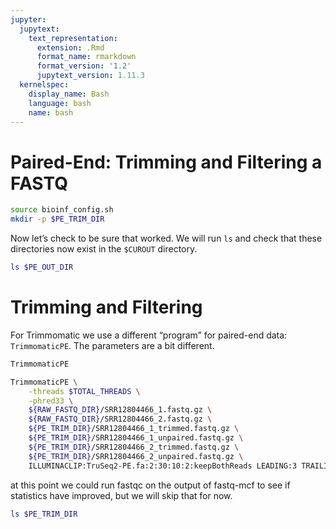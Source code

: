 ```yaml
---
jupyter:
  jupytext:
    text_representation:
      extension: .Rmd
      format_name: rmarkdown
      format_version: '1.2'
      jupytext_version: 1.11.3
  kernelspec:
    display_name: Bash
    language: bash
    name: bash
---
```


# Paired-End: Trimming and Filtering a FASTQ


```bash
source bioinf_config.sh
mkdir -p $PE_TRIM_DIR
```

Now let's check to be sure that worked.  We will run `ls` and check that these directories now exist in the `$CUROUT` directory.

```bash
ls $PE_OUT_DIR
```

# Trimming and Filtering
For Trimmomatic we use a different "program" for paired-end data: `TrimmomaticPE`. The parameters are a bit different. 


```bash
TrimmomaticPE
```

```bash
TrimmomaticPE \
    -threads $TOTAL_THREADS \
    -phred33 \
    ${RAW_FASTQ_DIR}/SRR12804466_1.fastq.gz \
    ${RAW_FASTQ_DIR}/SRR12804466_2.fastq.gz \
    ${PE_TRIM_DIR}/SRR12804466_1_trimmed.fastq.gz \
    ${PE_TRIM_DIR}/SRR12804466_1_unpaired.fastq.gz \
    ${PE_TRIM_DIR}/SRR12804466_2_trimmed.fastq.gz \
    ${PE_TRIM_DIR}/SRR12804466_2_unpaired.fastq.gz \
    ILLUMINACLIP:TruSeq2-PE.fa:2:30:10:2:keepBothReads LEADING:3 TRAILING:3 MINLEN:36
```

at this point we could run fastqc on the output of fastq-mcf to see if statistics have improved, but we will skip that for now.

```bash
ls $PE_TRIM_DIR
```
